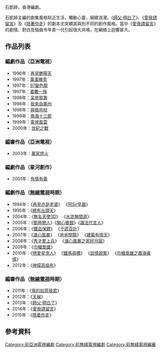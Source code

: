 石凱婷，香港編劇。

石凱婷主編的劇集風格貼近生活，觸動心靈，細緻浪漫。《[[師父·明白了|師父·明白了]]》、《[[愛我請留言|愛我請留言]]》及《[[陪著你走|陪著你走]]》的劇本尤突顯其與別不同的創作風格。當中《[[愛我請留言|愛我請留言]]》的劇情、對白及插曲令年青一代引起很大共鳴，在網絡上迴響甚大。

==作品列表==
===編劇作品（亞洲電視）===
*1996年：[[再見艷陽天|再見艷陽天]]
*1997年：[[萬事勝意_(電視劇)|萬事勝意]]
*1997年：[[97變色龍|97變色龍]] 
*1997年：[[着數一族|着數一族]] 
*1998年：[[呆佬賀壽|呆佬賀壽]] 
*1998年：[[我來自廣州|我來自廣州]]
*1998年：[[與狼共枕|與狼共枕]]
*1999年：[[南海十三郎_(電視劇)|南海十三郎]] 
*1999年：[[電視風雲|電視風雲]] 
*2000年：[[世紀之戰|世紀之戰]]

===編審作品（亞洲電視）===
*2003年：[[萬家燈火_(電視劇)|萬家燈火]]

===編劇作品（星河創作）===
*2001年：[[有情有義|有情有義]]

===編劇作品（[[香港無線電視|無線電視]]時期）===
*1994年：《[[再見亦是老婆|再見亦是老婆]]》 《[[阿Sir早晨|阿Sir早晨]]》 
*1995年：《[[總有出頭天_(電視劇)|總有出頭天]]》 
*2004年：《[[無名天使3D|無名天使3D]]》 《[[水滸無間道|水滸無間道]]》 
*2005年：《[[御用閒人|御用閒人]]》《[[開心賓館|開心賓館]]》《[[識法代言人|識法代言人]]》 
*2006年：《[[鐵血保鏢|鐵血保鏢]]》 《[[千謊百計|千謊百計]]》 
*2007年：《[[溏心風暴|溏心風暴]]》 《[[爸爸閉翳|爸爸閉翳]]》 《[[建築有情天|建築有情天]]》
*2008年：《[[秀才愛上兵|秀才愛上兵]]》 《[[溏心風暴之家好月圓|溏心風暴之家好月圓]]》 
*2009年：《[[巾幗梟雄|巾幗梟雄]]》 
*2010年：《[[戀愛星求人|戀愛星求人]]》 《[[鐵馬尋橋|鐵馬尋橋]]》 《[[談情說案|談情說案]]》 《[[巾幗梟雄之義海豪情|巾幗梟雄之義海豪情]]》
*2012年：《[[神探高倫布|神探高倫布]]》

===編審作品（[[香港無線電視|無線電視]]時期）===
*2011年：《[[我的如意狼君|我的如意狼君]]》
*2012年：《[[天梯_(無綫電視劇)|天梯]]》
*2013年：《[[師父·明白了|師父·明白了]]》
*2014年：《[[愛我請留言|愛我請留言]]》
*2015年：《[[陪着你走_(電視劇)|陪着你走]]》

==參考資料==
{{reflist}}
[[Category:前亞洲電視編劇|Category:前亞洲電視編劇]]
[[Category:前無綫電視編劇|Category:前無綫電視編劇]]
[[Category:前無綫電視編審|Category:前無綫電視編審]]